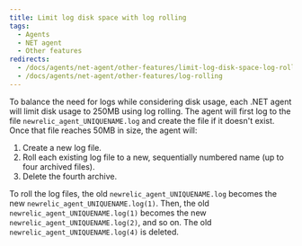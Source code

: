 ```yaml
---
title: Limit log disk space with log rolling
tags:
  - Agents
  - NET agent
  - Other features
redirects:
  - /docs/agents/net-agent/other-features/limit-log-disk-space-log-rolling
  - /docs/agents/net-agent/other-features/log-rolling
---
```


To balance the need for logs while considering disk usage, each .NET agent will limit disk usage to 250MB using log rolling. The agent will first log to the file `newrelic_agent_UNIQUENAME.log` and create the file if it doesn't exist. Once that file reaches 50MB in size, the agent will:

1. Create a new log file.
2. Roll each existing log file to a new, sequentially numbered name (up to four archived files).
3. Delete the fourth archive.

To roll the log files, the old `newrelic_agent_UNIQUENAME.log` becomes the new `newrelic_agent_UNIQUENAME.log(1)`. Then, the old `newrelic_agent_UNIQUENAME.log(1)` becomes the new `newrelic_agent_UNIQUENAME.log(2)`, and so on. The old `newrelic_agent_UNIQUENAME.log(4)` is deleted.
